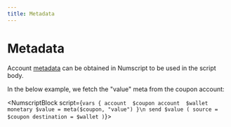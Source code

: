 ```yaml
---
title: Metadata
---
```


# Metadata

Account [metadata](ref:post_-ledger-accounts-reference-metadata-1) can be obtained in Numscript to be used in the script body.

In the below example, we fetch the "value" meta from the coupon account:

<NumscriptBlock script={`vars {
  account  $coupon
  account  $wallet
  monetary $value = meta($coupon, "value")
}\n
send $value (
  source = $coupon
  destination = $wallet
)`}></NumscriptBlock>
